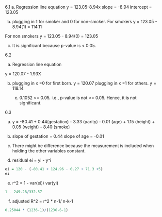 6.1 
a. Regression line equation 
 y = 123.05-8.94x 
 slope = -8.94
 intercept = 123.05
 
 b. plugging in 1 for smoker and 0 for non-smoker. 
 For smokers 
 y = 123.05 - 8.94(1) = 114.11 
 
 For non smokers
 y = 123.05 - 8.94(0) = 123.05 
 
 c. It is significant because p-value is < 0.05. 
 
 6.2 
 
 a. Regression line equation 
 
 y = 120.07 - 1.93X 
 
 b. plugging in x =0 for first born. y = 120.07
    plugging in x =1 for others. y = 118.14 
    
    c. 0.1052 >= 0.05. i.e., p-value is not <= 0.05. Hence, it is not significant. 
    

6.3 

a. y = -80.41 + 0.44(gestation) - 3.33 (parity) - 0.01 (age) + 1.15 (height) + 0.05 (weight) - 8.40 (smoke)

b. slope of gestation = 0.44
slope of age = -0.01 

c. There might be difference because the measurement is included when holding the other variables constant. 

d. residual 
ei = yi - y^i 

```{r}
ei = 120 - (-80.41 + 124.96 - 0.27 + 71.3 +5)
ei
```
e. r^2 = 1 - var(ei)/ var(yi) 
```{r}
1 - 249.28/332.57
```

f. adjusted R^2 = r^2 * n-1/ n-k-1
```{r}
0.25044 * (1236-1)/(1236-6-1)
```

